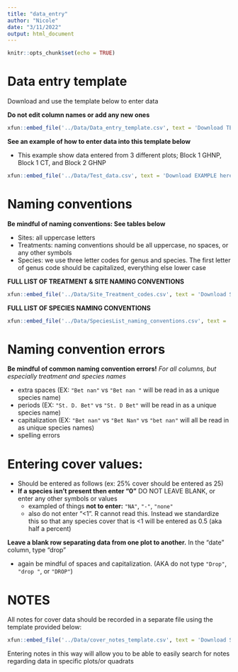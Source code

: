 ```yaml
---
title: "data_entry"
author: "Nicole"
date: "3/11/2022"
output: html_document
---
```


```r
knitr::opts_chunk$set(echo = TRUE)
```

# Data entry template

Download and use the template below to enter data 

**Do not edit column names or add any new ones**  
```r
xfun::embed_file('../Data/Data_entry_template.csv', text = 'Download TEMPLATE here')
``` 

  **See an example of how to enter data into this template below**
  
  - This example show data entered from 3 different plots; Block 1 GHNP, Block 1 CT, and Block 2 GHNP  
```r
xfun::embed_file('../Data/Test_data.csv', text = 'Download EXAMPLE here')
``` 

# Naming conventions
**Be mindful of naming conventions: See tables below** 

- Sites: all uppercase letters 
- Treatments: naming conventions should be all uppercase, no spaces, or any other symbols
- Species: we use three letter codes for genus and species. The first letter of genus code should be capitalized, everything else lower case

**FULL LIST OF TREATMENT & SITE NAMING CONVENTIONS**  
```r
xfun::embed_file('../Data/Site_Treatment_codes.csv', text = 'Download SITE/TREATMENT LIST here')
``` 

**FULL LIST OF SPECIES NAMING CONVENTIONS**  
```r
xfun::embed_file('../Data/SpeciesList_naming_conventions.csv', text = 'Download SPECIES LIST here')
```

# Naming convention errors 
**Be mindful of common naming convention errors!**
*For all columns, but especially treatment and species names*

- extra spaces (EX: `"Bet nan"` vs `"Bet nan "` will be read in as a unique species name)
- periods (EX: `"St. D. Bet"` vs `"St. D Bet"` will be read in as a unique species name)
- capitalization (EX: `"Bet nan"` vs `"Bet Nan"` vs `"bet nan"` will all be read in as unique species names)
- spelling errors

# Entering cover values: 

- Should be entered as follows (ex: 25% cover should be entered as 25)
- **If a species isn't present then enter "0"** DO NOT LEAVE BLANK, or enter any other symbols or values
  - exampled of things **not to enter:** `"NA"`, `"-"`, `"none"`
  - also do not enter "<1". R cannot read this. Instead we standardize this so that any species cover that is <1 will be entered as 0.5 (aka half a percent)

**Leave a blank row separating data from one plot to another.** In the "date" column, type "drop"

- again be mindful of spaces and capitalization. (AKA do not type `"Drop"`, `"drop "`, or `"DROP"`)

# NOTES

All notes for cover data should be recorded in a separate file using the template provided below:  
```r
xfun::embed_file('../Data/cover_notes_template.csv', text = 'Download SPECIES LIST here')
```  

Entering notes in this way will allow you to be able to easily search for notes regarding data in specific plots/or quadrats



